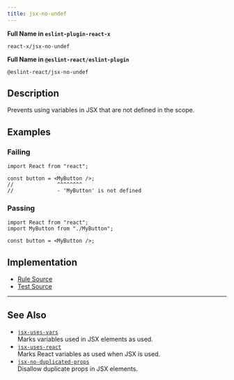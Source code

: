```yaml
---
title: jsx-no-undef
---
```


**Full Name in `eslint-plugin-react-x`**

```plain copy
react-x/jsx-no-undef
```

**Full Name in `@eslint-react/eslint-plugin`**

```plain copy
@eslint-react/jsx-no-undef
```

## Description

Prevents using variables in JSX that are not defined in the scope.

## Examples

### Failing

```tsx
import React from "react";

const button = <MyButton />;
//              ^^^^^^^^
//              - 'MyButton' is not defined
```

### Passing

```tsx
import React from "react";
import MyButton from "./MyButton";

const button = <MyButton />;
```

## Implementation

- [Rule Source](https://github.com/Rel1cx/eslint-react/tree/main/packages/plugins/eslint-plugin-react-x/src/rules/jsx-no-undef.ts)
- [Test Source](https://github.com/Rel1cx/eslint-react/tree/main/packages/plugins/eslint-plugin-react-x/src/rules/jsx-no-undef.spec.ts)

---

## See Also

- [`jsx-uses-vars`](./jsx-uses-vars)\
  Marks variables used in JSX elements as used.
- [`jsx-uses-react`](./jsx-uses-react)\
  Marks React variables as used when JSX is used.
- [`jsx-no-duplicated-props`](./jsx-no-duplicate-props)\
  Disallow duplicate props in JSX elements.
